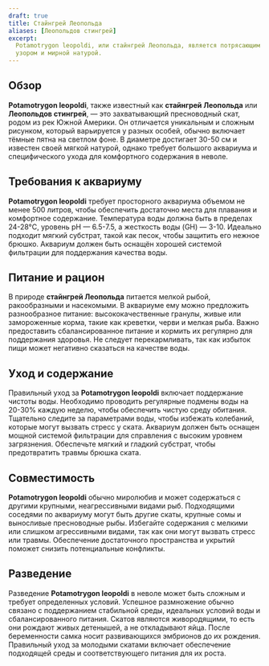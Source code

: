 ```yaml
---
draft: true
title: Стайнгрей Леопольда
aliases: [Леопольдов стингрей]
excerpt:
  Potamotrygon leopoldi, или стайнгрей Леопольда, является потрясающим пресноводным скатом из Южной Америки с уникальным
  узором и мирной натурой.
---
```


## Обзор

**Potamotrygon leopoldi**, также известный как **стайнгрей Леопольда** или **Леопольдов стингрей**, — это захватывающий
пресноводный скат, родом из рек Южной Америки. Он отличается уникальным и сложным рисунком, который варьируется у разных
особей, обычно включает тёмные пятна на светлом фоне. В диаметре достигает 30-50 см и известен своей мягкой натурой,
однако требует большого аквариума и специфического ухода для комфортного содержания в неволе.

## Требования к аквариуму

**Potamotrygon leopoldi** требует просторного аквариума объемом не менее 500 литров, чтобы обеспечить достаточно места
для плавания и комфортное содержание. Температура воды должна быть в пределах 24-28°C, уровень pH — 6.5-7.5, а жесткость
воды (GH) — 3-10. Идеально подходит мягкий субстрат, такой как песок, чтобы защитить его нежное брюшко. Аквариум должен
быть оснащён хорошей системой фильтрации для поддержания качества воды.

## Питание и рацион

В природе **стайнгрей Леопольда** питается мелкой рыбой, ракообразными и насекомыми. В аквариуме ему можно предложить
разнообразное питание: высококачественные гранулы, живые или замороженные корма, такие как креветки, черви и мелкая
рыба. Важно предоставить сбалансированное питание и кормить их регулярно для поддержания здоровья. Не следует
перекармливать, так как избыток пищи может негативно сказаться на качестве воды.

## Уход и содержание

Правильный уход за **Potamotrygon leopoldi** включает поддержание чистоты воды. Необходимо проводить регулярные подмены
воды на 20-30% каждую неделю, чтобы обеспечить чистую среду обитания. Тщательно следите за параметрами воды, чтобы
избежать колебаний, которые могут вызвать стресс у ската. Аквариум должен быть оснащен мощной системой фильтрации для
справления с высоким уровнем загрязнения. Обеспечьте мягкий и гладкий субстрат, чтобы предотвратить травмы брюшка ската.

## Совместимость

**Potamotrygon leopoldi** обычно миролюбив и может содержаться с другими крупными, неагрессивными видами рыб.
Подходящими соседями по аквариуму могут быть другие скаты, крупные сомы и выносливые пресноводные рыбы. Избегайте
содержания с мелкими или слишком агрессивными видами, так как они могут вызвать стресс или травмы. Обеспечение
достаточного пространства и укрытий поможет снизить потенциальные конфликты.

## Разведение

Разведение **Potamotrygon leopoldi** в неволе может быть сложным и требует определенных условий. Успешное размножение
обычно связано с поддержанием стабильной среды, идеальных условий воды и сбалансированного питания. Скатов являются
живородящими, то есть они рождают живых детенышей, а не откладывают яйца. После беременности самка носит развивающихся
эмбрионов до их рождения. Правильный уход за молодыми скатами включает обеспечение подходящей среды и соответствующего
питания для их роста.
